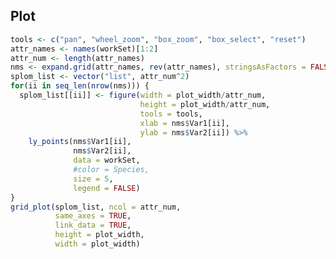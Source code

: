 ## Plot
```r
tools <- c("pan", "wheel_zoom", "box_zoom", "box_select", "reset")
attr_names <- names(workSet)[1:2]
attr_num <- length(attr_names)
nms <- expand.grid(attr_names, rev(attr_names), stringsAsFactors = FALSE)
splom_list <- vector("list", attr_num^2)
for(ii in seq_len(nrow(nms))) {
  splom_list[[ii]] <- figure(width = plot_width/attr_num,
                             height = plot_width/attr_num,
                             tools = tools,
                             xlab = nms$Var1[ii],
                             ylab = nms$Var2[ii]) %>%
    ly_points(nms$Var1[ii],
              nms$Var2[ii],
              data = workSet,
              #color = Species,
              size = 5,
              legend = FALSE)
}
grid_plot(splom_list, ncol = attr_num,
          same_axes = TRUE,
          link_data = TRUE,
          height = plot_width,
          width = plot_width)
```

